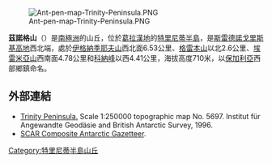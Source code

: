 [[Image:Ant-pen-map-Trinity-Peninsula.PNG|thumb]]

{{coord|63|34|55|S|58|46|05|W|display=title}}

'''茲諾格山'''（{{lang-en|Zanoge Hill}}）是[[南極洲|南極洲]]的山丘，位於[[葛拉漢地|葛拉漢地]]的[[特里尼蒂半島|特里尼蒂半島]]，是[[斯雷德諾戈里斯基高地|斯雷德諾戈里斯基高地]]西北端，處於[[伊格納季耶夫山|伊格納季耶夫山]]西北面6.53公里、[[格雷本山|格雷本山]]以北2.6公里、[[埃雷米亞山|埃雷米亞山]]西南面4.78公里和[[科納峰|科納峰]]以西4.41公里，海拔高度710米，以[[保加利亞|保加利亞]]西部鄉鎮命名。

==外部連結==
* [https://web.archive.org/web/20131002100340/http://www.bkg.bund.de/nn_193194/DE/Bundesamt/Downloads/Kostenlose-Karten/Antarktis-Karten/Satellitenbildkarten/Scale250/Daten/Trinity-Peninsula%2CtemplateId%3Draw%2Cproperty%3DpublicationFile.pdf/Trinity-Peninsula.pdf Trinity Peninsula.] Scale 1:250000 topographic map No. 5697. Institut für Angewandte Geodäsie and British Antarctic Survey, 1996.
* [http://data.aad.gov.au/aadc/gaz/scar/ SCAR Composite Antarctic Gazetteer].

{{DEFAULTSORT:Zanoge Hill}}
[[Category:特里尼蒂半島山丘|Category:特里尼蒂半島山丘]]


{{TrinityPeninsula-geo-stub}}